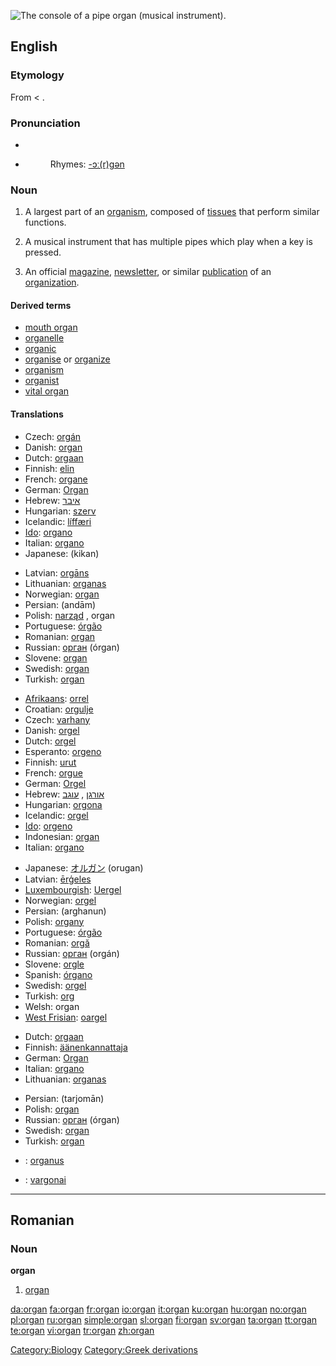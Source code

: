 {{see|Organ}}
[[Image:Pipe.organ.console.arp.jpg|thumb|right|The console of a pipe organ (musical instrument).]]
{{wikipedia}}
{{commons|Pipe organ}}
==English==

===Etymology===
From {{L.}} {{term|organum|lang=la}} < {{AGr.}} {{term|ὄργανον||organ, instrument, tool|tr=organon|lang=grc|sc=polytonic}}.

===Pronunciation===
* {{IPA|'ɔɹ.gɛn}}
* {{audio|en-us-organ.ogg|Audio (US)}}
*: Rhymes: [[Rhymes:English:-ɔː(r)ɡən|-ɔː(r)ɡən]]

===Noun===
{{en-noun}}

# A largest part of an [[organism]], composed of [[tissue]]s that perform similar functions.
# {{musici}} A musical instrument that has multiple pipes which play when a key is pressed.
# An official [[magazine]], [[newsletter]], or similar [[publication]] of an [[organization]].

====Derived terms====
* [[mouth organ]]
* [[organelle]]
* [[organic]]
* [[organise]] or [[organize]]
* [[organism]]
* [[organist]]
* [[vital organ]]

====Translations====
{{trans-top|part of an organism}}
* Czech: [[orgán]] {{m}}
* Danish: [[#Danish|organ]]
* Dutch: [[orgaan]] {{n}}
* Finnish: [[elin]]
* French: [[organe]] {{m}}
* German: [[Organ]] {{n}}
* Hebrew: [[איבר]] {{m}}
* Hungarian: [[szerv]]
* Icelandic: [[líffæri]] {{n}}
* [[Ido]]: [[organo]]
* Italian: [[organo]] {{m}}
* Japanese: {{Jpan|[[器官]]}} (kikan)
{{trans-mid}}
* Latvian: [[orgāns]] {{m}}
* Lithuanian: [[organas]] {{m}}
* Norwegian: [[#Norwegian|organ]]
* Persian: {{fa-Arab|[[اندام]]}} (andām)
* Polish: [[narząd]] {{m}}, organ {{m}}
* Portuguese: [[órgão]]
* Romanian: [[#Romanian|organ]] {{n}}
* Russian: [[орган]] (órgan) {{m}}
* Slovene: [[#Slovene|organ]] {{m}}
* Swedish: [[#Swedish|organ]] {{n}}
* Turkish: [[#Turkish|organ]]
{{trans-bottom}}

{{trans-top|musical instrument}}
* [[Afrikaans]]: [[orrel]]
* Croatian: [[orgulje]]
* Czech: [[varhany]] {{p}}
* Danish: [[orgel]] {{n}}
* Dutch: [[orgel]] {{n}}
* Esperanto: [[orgeno]]
* Finnish: [[urut]] {{p}}
* French: [[orgue]] {{m}}
* German: [[Orgel]] {{f}}
* Hebrew: [[:he:אורגן|אורגן]] {{m}}, [[:he:עוגב|עוגב]] {{m}}
* Hungarian: [[orgona]]
* Icelandic: [[orgel]] {{n}}
* [[Ido]]: [[orgeno]]
* Indonesian: [[#Indonesian|organ]]
* Italian: [[organo]] {{m}}
{{trans-mid}}
* Japanese: [[オルガン]] (orugan)
* Latvian: [[ērģeles]] {{f|p}}
* [[Luxembourgish]]: [[Uergel]]
* Norwegian: [[orgel]]
* Persian: {{fa-Arab|[[ارغنون]]}} (arghanun)
* Polish: [[organy]] {{p}}
* Portuguese: [[órgão]]
* Romanian: [[orgă]] {{f}}
* Russian: [[орган]] (orgán) {{m}}
* Slovene: [[orgle]] {{f|p}}
* Spanish: [[órgano]]
* Swedish: [[orgel]] {{c}}
* Turkish: [[org]]
* Welsh: organ
* [[West Frisian]]: [[oargel]] {{n}}
{{trans-bottom}}

{{trans-top|magazine, newsletter, or similar publication}}
* Dutch: [[orgaan]] {{n}}
* Finnish: [[äänenkannattaja]]
* German: [[Organ]] {{n}}
* Italian: [[organo]] {{m}}
* Lithuanian: [[organas]] {{m}}
{{trans-mid}}
* Persian: {{fa-Arab|[[ترجمان]]}} (tarjomān)
* Polish: [[#Polish|organ]] {{m}}
* Russian: [[орган]] (órgan) {{m}}
* Swedish: [[#Swedish|organ]] {{n}}
* Turkish: [[#Turkish|organ]]
{{trans-bottom}}

{{checktrans-top}}
* {{ttbc|Latin}}: [[organus]] {{m}}
* {{ttbc|Lithuanian}}: [[vargonai]] {{m}}
{{trans-bottom}}

----

==Romanian==

===Noun===
'''organ''' {{n}}

# [[#English|organ]]

[[Category:Biology]]
[[Category:Greek derivations]]

[[da:organ]]
[[fa:organ]]
[[fr:organ]]
[[io:organ]]
[[it:organ]]
[[ku:organ]]
[[hu:organ]]
[[no:organ]]
[[pl:organ]]
[[ru:organ]]
[[simple:organ]]
[[sl:organ]]
[[fi:organ]]
[[sv:organ]]
[[ta:organ]]
[[tt:organ]]
[[te:organ]]
[[vi:organ]]
[[tr:organ]]
[[zh:organ]]